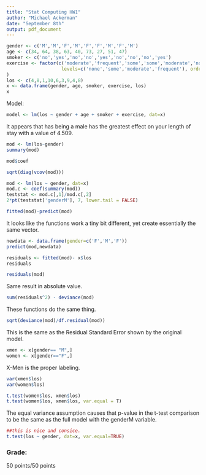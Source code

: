 ```yaml
---
title: "Stat Computing HW1"
author: "Michael Ackerman"
date: "September 8th"
output: pdf_document
---
```


```r
gender <- c('M','M','F','M','F','F','M','F','M')
age <- c(34, 64, 38, 63, 40, 73, 27, 51, 47)
smoker <- c('no','yes','no','no','yes','no','no','no','yes')
exercise <- factor(c('moderate','frequent','some','some','moderate','none','none','moderate','moderate'),
                    levels=c('none','some','moderate','frequent'), ordered=TRUE
)
los <- c(4,8,1,10,6,3,9,4,8)
x <- data.frame(gender, age, smoker, exercise, los)
x
```

Model:

```r
model <- lm(los ~ gender + age + smoker + exercise, dat=x)
```

\textbf{1)} It appears that has being a male has the greatest effect on your length of stay with a value of 4.509.

\textbf{2)}
```r
mod <- lm(los~gender)
summary(mod)
```

\textbf{3)}
```r
mod$coef
```
\textbf{4)}
```r
sqrt(diag(vcov(mod)))
```
\textbf{5)}
```r
mod <- lm(los ~ gender, dat=x)
mod.c <- coef(summary(mod))
teststat <- mod.c[,1]/mod.c[,2]
2*pt(teststat['genderM'], 7, lower.tail = FALSE)
```
\textbf{6)}
```r
fitted(mod)-predict(mod)
```
It looks like the functions work a tiny bit different, yet create essentially the same vector. 
\textbf{7)}
```r
newdata <- data.frame(gender=c('F','M','F'))
predict(mod,newdata)
```
\textbf{8)}
```r
residuals <- fitted(mod)- x$los
residuals
```
\textbf{9)}
```r
residuals(mod)
```
Same result in absolute value. 

\textbf{10)}
```r
sum(residuals^2) - deviance(mod)
```
These functions do the same thing.

\textbf{11)}
```r
sqrt(deviance(mod)/df.residual(mod))
```
This is the same as the Residual Standard Error shown by the original model.

\textbf{12)}
```r
xmen <- x[gender== "M",]
women <- x[gender=="F",]
```
X-Men is the proper labeling. 

\textbf{13)}
```r
var(xmen$los)
var(women$los)
```
\textbf{14)}
```r
t.test(women$los, xmen$los)
t.test(women$los, xmen$los, var.equal = T)

```

The equal variance assumption causes that p-value in the t-test comparison to be the same as the  full model with the genderM variable.

```r
##this is nice and consice. 
t.test(los ~ gender, dat=x, var.equal=TRUE)
```

### Grade:
50 points/50 points